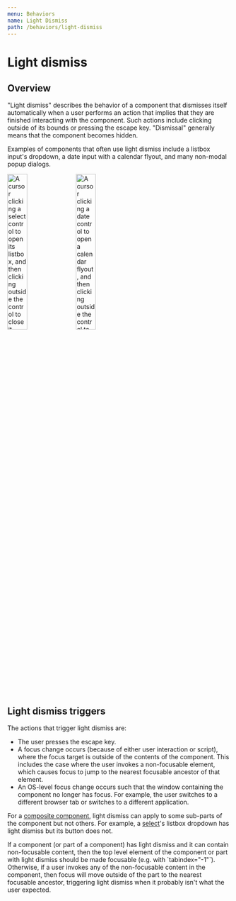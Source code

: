 ```yaml
---
menu: Behaviors
name: Light Dismiss
path: /behaviors/light-dismiss
---
```



# Light dismiss

## Overview

"Light dismiss" describes the behavior of a component that dismisses
itself automatically when a user performs an action that implies that they are
finished interacting with the component. Such actions include clicking outside
of its bounds or pressing the escape key. "Dismissal" generally means that the
component becomes hidden.

Examples of components that often use light dismiss include a listbox input's
dropdown, a date input with a calendar flyout, and many non-modal popup dialogs.

<Image
  src="select-light-dismiss.gif"
  style="height: 30%; width: auto;"
  alt="A cursor clicking a select control to open its listbox, and then clicking outside the control to close it."
/>
<Image
  src="date-light-dismiss.gif"
  style="height: 30%; width: auto;"
  alt="A cursor clicking a date control to open a calendar flyout, and then clicking outside the control to close it."
/>

## Light dismiss triggers

The actions that trigger light dismiss are:

- The user presses the escape key.
- A focus change occurs (because of either user interaction or script), where
  the focus target is outside of the contents of the component. This includes
  the case where the user invokes a non-focusable element, which causes focus to
  jump to the nearest focusable ancestor of that element.
- An OS-level focus change occurs such that the window containing the
  component no longer has focus. For example, the user switches to a different
  browser tab or switches to a different application.

For a <a href="/contribute#composite-component">composite component</a>, light
dismiss can apply to some sub-parts of the component but not others. For
example, a <a href="/components/select">select</a>'s listbox dropdown has light
dismiss but its button does not.

<p class="note">
  If a component (or part of a component) has light dismiss and it can contain non-focusable
  content, then the top level element of the component or part with light dismiss should be made
  focusable (e.g. with `tabindex="-1"`). Otherwise, if a user invokes any of the non-focusable
  content in the component, then focus will move outside of the part to the nearest focusable
  ancestor, triggering light dismiss when it probably isn't what the user expected.
</p>
